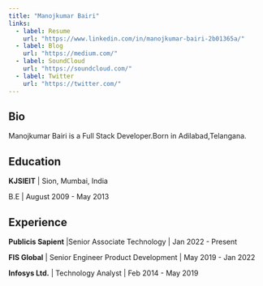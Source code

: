 ```yaml
---
title: "Manojkumar Bairi"
links:
  - label: Resume
    url: "https://www.linkedin.com/in/manojkumar-bairi-2b01365a/"
  - label: Blog
    url: "https://medium.com/"
  - label: SoundCloud
    url: "https://soundcloud.com/"
  - label: Twitter
    url: "https://twitter.com/"
---
```

 
## Bio

Manojkumar Bairi is a Full Stack Developer.Born in Adilabad,Telangana.


## Education

**KJSIEIT** | Sion, Mumbai, India

B.E | August 2009 - May 2013


## Experience
**Publicis Sapient** |Senior Associate Technology | Jan 2022 - Present

**FIS Global** | Senior Engineer Product Development | May 2019 - Jan 2022

**Infosys Ltd.** | Technology Analyst | Feb 2014 - May 2019
